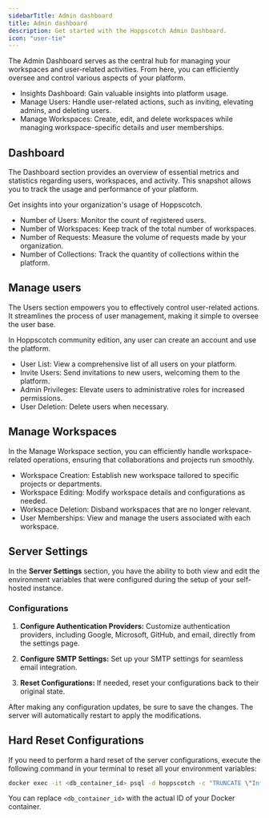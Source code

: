```yaml
---
sidebarTitle: Admin dashboard
title: Admin dashboard
description: Get started with the Hoppscotch Admin Dashboard.
icon: "user-tie"
---
```


The Admin Dashboard serves as the central hub for managing your workspaces and user-related activities. From here, you can efficiently oversee and control various aspects of your platform.

- Insights Dashboard: Gain valuable insights into platform usage.
- Manage Users: Handle user-related actions, such as inviting, elevating admins, and deleting users.
- Manage Workspaces: Create, edit, and delete workspaces while managing workspace-specific details and user memberships.

## Dashboard

The Dashboard section provides an overview of essential metrics and statistics regarding users, workspaces, and activity. This snapshot allows you to track the usage and performance of your platform.

Get insights into your organization's usage of Hoppscotch.

- Number of Users: Monitor the count of registered users.
- Number of Workspaces: Keep track of the total number of workspaces.
- Number of Requests: Measure the volume of requests made by your organization.
- Number of Collections: Track the quantity of collections within the platform.

## Manage users

The Users section empowers you to effectively control user-related actions. It streamlines the process of user management, making it simple to oversee the user base. 

<Info>In Hoppscotch community edition, any user can create an account and use the platform.</Info>

- User List: View a comprehensive list of all users on your platform.
- Invite Users: Send invitations to new users, welcoming them to the platform.
- Admin Privileges: Elevate users to administrative roles for increased permissions.
- User Deletion: Delete users when necessary.

## Manage Workspaces

In the Manage Workspace section, you can efficiently handle workspace-related operations, ensuring that collaborations and projects run smoothly.

- Workspace Creation: Establish new workspace tailored to specific projects or departments.
- Workspace Editing: Modify workspace details and configurations as needed.
- Workspace Deletion: Disband workspaces that are no longer relevant.
- User Memberships: View and manage the users associated with each workspace.

## Server Settings

In the **Server Settings** section, you have the ability to both view and edit the environment variables that were configured during the setup of your self-hosted instance.

### Configurations

1. **Configure Authentication Providers:**
   Customize authentication providers, including Google, Microsoft, GitHub, and email, directly from the settings page.

2. **Configure SMTP Settings:**
   Set up your SMTP settings for seamless email integration.

3. **Reset Configurations:**
   If needed, reset your configurations back to their original state.

After making any configuration updates, be sure to save the changes. The server will automatically restart to apply the modifications.

## Hard Reset Configurations

If you need to perform a hard reset of the server configurations, execute the following command in your terminal to reset all your environment variables:

```bash
docker exec -it <db_container_id> psql -d hoppscotch -c "TRUNCATE \"InfraConfig\";"
```

You can replace `<db_container_id>` with the actual ID of your Docker container.